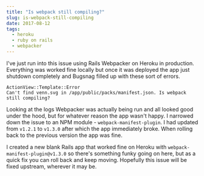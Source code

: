 ```yaml
---
title: "Is webpack still compiling?"
slug: is-webpack-still-compiling
date: 2017-08-12
tags:
  - heroku
  - ruby on rails
  - webpacker
---
```


I've just run into this issue using Rails Webpacker on Heroku in production. Everything was worked fine locally but once it was deployed the app just shutdown completely and Bugsnag filled up with these sort of errors.

```
ActionView::Template::Error
Can't find venn.svg in /app/public/packs/manifest.json. Is webpack still compiling?
```

Looking at the logs Webpacker was actually being run and all looked good under the hood, but for whatever reason the app wasn't happy. I narrowed down the issue to an NPM module - `webpack-manifest-plugin`. I had updated from `v1.2.1` to `v1.3.0` after which the app immediately broke. When rolling back to the previous version the app was fine.

I created a new blank Rails app that worked fine on Heroku with `webpack-manifest-plugin@v1.3.0` so there's something funky going on here, but as a quick fix you can roll back and keep moving. Hopefully this issue will be fixed upstream, wherever it may be.
